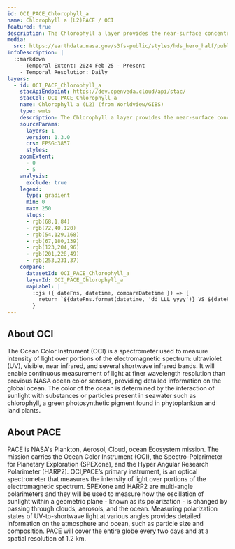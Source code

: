 ```yaml
---
id: OCI_PACE_Chlorophyll_a
name: Chlorophyll a (L2)PACE / OCI
featured: true
description: The Chlorophyll a layer provides the near-surface concentration of chlorophyll a in milligrams of chlorophyll pigment per cubic meter (mg/m3) in the ocean. 
media:
  src: https://earthdata.nasa.gov/s3fs-public/styles/hds_hero_half/public/2024-08/gedi-agbd-us-cloudfree--2-07-2023.jpg?VersionId=E_Zx.ti84WTiK8GB2XWD5VqrwZi7QNDl&itok=cjabduMn
infoDescription: |
  ::markdown    
    - Temporal Extent: 2024 Feb 25 - Present
    - Temporal Resolution: Daily
layers:
  - id: OCI_PACE_Chlorophyll_a
    stacApiEndpoint: https://dev.openveda.cloud/api/stac/
    stacCol: OCI_PACE_Chlorophyll_a
    name: Chlorophyll a (L2) (from Worldview/GIBS)
    type: wmts 
    description: The Chlorophyll a layer provides the near-surface concentration of chlorophyll a in milligrams of chlorophyll pigment per cubic meter (mg/m3) in the ocean.
    sourceParams:
      layers: 1
      version: 1.3.0
      crs: EPSG:3857
      styles:
    zoomExtent:
      - 0
      - 5
    analysis:
      exclude: true
    legend:
      type: gradient
      min: 0
      max: 250
      stops:
      - rgb(68,1,84)     
      - rgb(72,40,120)
      - rgb(54,129,168)
      - rgb(67,180,139)
      - rgb(123,204,96)
      - rgb(201,228,49)
      - rgb(253,231,37) 
    compare:
      datasetId: OCI_PACE_Chlorophyll_a
      layerId: OCI_PACE_Chlorophyll_a
      mapLabel: |
        ::js ({ dateFns, datetime, compareDatetime }) => {
          return `${dateFns.format(datetime, 'dd LLL yyyy')} VS ${dateFns.format(compareDatetime, 'dd LLL yyyy')}`;
        }
---
```

<Block>
<Prose>

## About OCI
The Ocean Color Instrument (OCI) is a spectrometer used to measure intensity of light over portions of the electromagnetic spectrum: ultraviolet (UV), visible, near infrared, and several shortwave infrared bands. It will enable continuous measurement of light at finer wavelength resolution than previous NASA ocean color sensors, providing detailed information on the global ocean. The color of the ocean is determined by the interaction of sunlight with substances or particles present in seawater such as chlorophyll, a green photosynthetic pigment found in phytoplankton and land plants.

## About PACE
PACE is NASA's Plankton, Aerosol, Cloud, ocean Ecosystem mission. The mission carries the Ocean Color Instrument (OCI), the Spectro-Polarimeter for Planetary Exploration (SPEXone), and the Hyper Angular Research Polarimeter (HARP2). OCI,PACE’s primary instrument, is an optical spectrometer that measures the intensity of light over portions of the electromagnetic spectrum. SPEXone and HARP2 are multi-angle polarimeters and they will be used to measure how the oscillation of sunlight within a geometric plane - known as its polarization - is changed by passing through clouds, aerosols, and the ocean. Measuring polarization states of UV-to-shortwave light at various angles provides detailed information on the atmosphere and ocean, such as particle size and composition. PACE will cover the entire globe every two days and at a spatial resolution of 1.2 km.

</Prose>
</Block>
